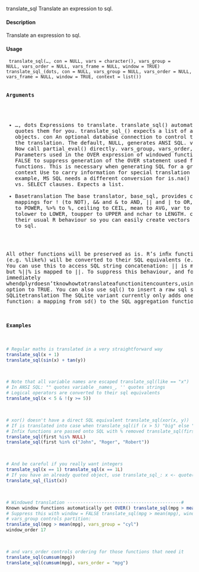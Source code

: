 translate_sql Translate an expression to sql.

#### Description 

Translate an expression to sql.

#### Usage
<pre><code>
translate_sql(..., con = NULL, vars = character(), vars_group = NULL, vars_order = NULL, vars_frame = NULL, window = TRUE)
translate_sql_(dots, con = NULL, vars_group = NULL, vars_order = NULL, vars_frame = NULL, window = TRUE, context = list())
</code><pre>

#### Arguments 
* ..., dots Expressions to translate. translate_sql() automatically quotes them for you. translate_sql_() expects a list of already quoted objects. con An optional database connection to control the details of the translation. The default, NULL, generates ANSI SQL. vars Deprecated. Now call partial_eval() directly. vars_group, vars_order, vars_frame Parameters used in the OVER expression of windowed functions. window Use FALSE to suppress generation of the OVER statement used for window functions. This is necessary when generating SQL for a grouped summary. context Use to carry information for special translation cases. For example, MS SQL needs a different conversion for is.na() in WHERE vs. SELECT clauses. Expects a list.
* Basetranslation The base translator, base_sql, provides custom mappings for ! (to NOT), && and & to AND, || and | to OR, ^ to POWER, %>% to %, ceiling to CEIL, mean to AVG, var to VARIANCE, tolower to LOWER, toupper to UPPER and nchar to LENGTH. c() and : keep their usual R behaviour so you can easily create vectors that are passed to sql.

All other functions will be preserved as is. R’s inﬁx functions (e.g. %like%) will be converted to their SQL equivalents (e.g. LIKE). You can use this to access SQL string concatenation: || is mapped to OR, but %||% is mapped to ||. To suppress this behaviour, and force errors immediately whendplyrdoesn’tknowhowtotranslateafunctionitencounters,usingsetthedplyr.strict_sql option to TRUE. You can also use sql() to insert a raw sql string.
* SQLitetranslation The SQLite variant currently only adds one additional function: a mapping from sd() to the SQL aggregation function STDEV.

#### Examples
```r
# Regular maths is translated in a very straightforward way 
translate_sql(x + 1) 
translate_sql(sin(x) + tan(y))
```
```r
# Note that all variable names are escaped translate_sql(like == "x") 
# In ANSI SQL: "" quotes variable _names_, '' quotes strings
# Logical operators are converted to their sql equivalents 
translate_sql(x < 5 & !(y >= 5)) 
```
```r
# xor() doesn't have a direct SQL equivalent translate_sql(xor(x, y))
# If is translated into case when translate_sql(if (x > 5) "big" else "small")
# Infix functions are passed onto SQL with % removed translate_sql(first %like% "Had%") 
translate_sql(first %is% NULL) 
translate_sql(first %in% c("John", "Roger", "Robert"))
```
```r
# And be careful if you really want integers 
translate_sql(x == 1) translate_sql(x == 1L)
# If you have an already quoted object, use translate_sql_: x <- quote(y + 1 / sin(t)) 
translate_sql_(list(x))
```
```r
# Windowed translation -------------------------------------------# 
Known window functions automatically get OVER() translate_sql(mpg > mean(mpg))
# Suppress this with window = FALSE translate_sql(mpg > mean(mpg), window = FALSE)
# vars_group controls partition: 
translate_sql(mpg > mean(mpg), vars_group = "cyl")
window_order 17
```
```r
# and vars_order controls ordering for those functions that need it 
translate_sql(cumsum(mpg)) 
translate_sql(cumsum(mpg), vars_order = "mpg")
```
